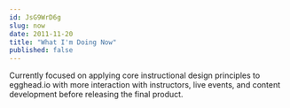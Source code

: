 ```yaml
---
id: JsG9WrD6g
slug: now
date: 2011-11-20
title: "What I'm Doing Now"
published: false
---
```


Currently focused on applying core instructional design principles to egghead.io with more interaction with instructors, live events, and content development before releasing the final product.